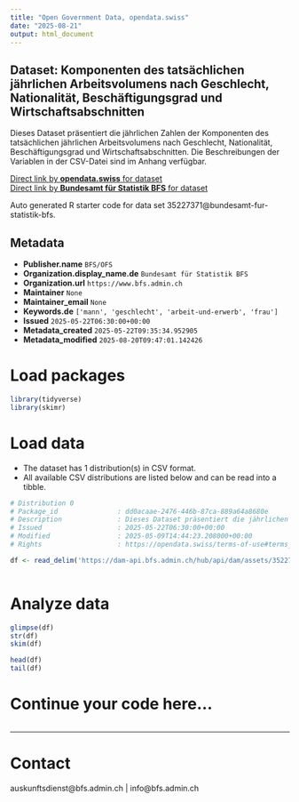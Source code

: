 ```yaml
---
title: "Open Government Data, opendata.swiss"
date: "2025-08-21"
output: html_document
---
```


## Dataset: Komponenten des tatsächlichen jährlichen Arbeitsvolumens nach Geschlecht, Nationalität, Beschäftigungsgrad und Wirtschaftsabschnitten

Dieses Dataset präsentiert die jährlichen Zahlen der Komponenten des tatsächlichen jährlichen Arbeitsvolumens nach Geschlecht, Nationalität, Beschäftigungsgrad und Wirtschaftsabschnitten. Die Beschreibungen der Variablen in der CSV-Datei sind im Anhang verfügbar.

[Direct link by **opendata.swiss** for dataset](https://opendata.swiss/de/dataset/komponenten-des-tatsachlichen-jahrlichen-arbeitsvolumens-nach-geschlecht-nationalitat-beschafti4)<br>
[Direct link by **Bundesamt für Statistik BFS** for dataset](https://www.bfs.admin.ch/asset/de/ts-x-03.02.03.01.01.01)

Auto generated R starter code for data set 35227371@bundesamt-fur-statistik-bfs.

## Metadata

- **Publisher.name** `BFS/OFS`
- **Organization.display_name.de** `Bundesamt für Statistik BFS`
- **Organization.url** `https://www.bfs.admin.ch`
- **Maintainer** `None`
- **Maintainer_email** `None`
- **Keywords.de** `['mann', 'geschlecht', 'arbeit-und-erwerb', 'frau']`
- **Issued** `2025-05-22T06:30:00+00:00`
- **Metadata_created** `2025-05-22T09:35:34.952905`
- **Metadata_modified** `2025-08-20T09:47:01.142426`


# Load packages

```r

library(tidyverse)
library(skimr)

```

# Load data

-   The dataset has 1 distribution(s) in CSV format.
-   All available CSV distributions are listed below and can be read into a tibble.

```r

# Distribution 0
# Package_id               : dd0acaae-2476-446b-87ca-889a64a8680e
# Description              : Dieses Dataset präsentiert die jährlichen Zahlen der Komponenten des tatsächlichen jährlichen Arbeitsvolumens nach Geschlecht, Nationalität, Beschäftigungsgrad und Wirtschaftsabschnitten. Die Beschreibungen der Variablen in der CSV-Datei sind im Anhang verfügbar.
# Issued                   : 2025-05-22T06:30:00+00:00
# Modified                 : 2025-05-09T14:44:23.208000+00:00
# Rights                   : https://opendata.swiss/terms-of-use#terms_by_ask

df <- read_delim('https://dam-api.bfs.admin.ch/hub/api/dam/assets/35227379/master')



```

# Analyze data

```r

glimpse(df)
str(df)
skim(df)

head(df)
tail(df)

```

# Continue your code here...

```r

```

------------------------------------------------------------------------

# Contact

auskunftsdienst@bfs.admin.ch | info@bfs.admin.ch

